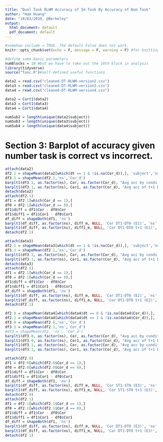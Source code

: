 ```yaml
---
title: "Dual Task RLWM Accuracy of Im Task By Accuracy of Num Task"
author: "Ham Huang"
date: "10/03/2019, @Berkeley"
output:
  html_document: default
  pdf_document: default
---
```


```r
#somehow include = TRUE. The default False does not work.
knitr::opts_chunk$set(echo = F, message = F, warning = F) #for knitting the script. echo = F to not show code, warning = FALSE to show no warnings
```
```r
#define some basic parameters
numBlocks = 10 #but we have to take out the 10th block in analysis
library(tidyverse)
source("func.R")#self-defined useful functions
```
```r
data2 = read.csv("cleaned-DT-RLWM-version2.csv")
data3 = read.csv("cleaned-DT-RLWM-version3.csv")
data4 = read.csv("cleaned-DT-RLWM-version4.csv")

data2 = Cort1(data2)
data3 = Cort1(data3)
data4 = Cort1(data4)

numSub2 = length(unique(data2$subject))
numSub3 = length(unique(data3$subject))
numSub4 = length(unique(data4$subject))

```


# Section 3: Barplot of accuracy given number task is correct vs incorrect. 
```r
attach(data2)
df2.1 = shapeMean(data2[which(dt == 1 & !is.na(Cor_d)),], 'subject','ns','Cor_d')
df3.1 = shapeMean(df2.1,'ns','Cor_d')
barplt1(df3.1, as.factor(ns), Cor, as.factor(Cor_d), "Avg acc by conds in DT (E1)", "Set size condition", "Average accuracy") + geom_point(aes(x = as.factor(ns), y = Cor, color = subject, group = as.factor(Cor_d)), df2.1,position=position_dodge(width=0.75))+labs(x = "setsize", fill = "dt correct?")
barplt1(df3.1, as.factor(ns), Cor1, as.factor(Cor_d), "Avg acc of t+1 by conds in DT (E1)", "Set size condition", "Average accuracy") + geom_point(aes(x = as.factor(ns), y = Cor1, color = subject, group = as.factor(Cor_d)), df2.1,position=position_dodge(width=0.75))+labs(x = "setsize", fill = "dt correct?")
detach(data2)
attach(df2.1)
df1 = df2.1[which(Cor_d == 1),]
df0 = df2.1[which(Cor_d == 0),]
df1$diff = df1$Cor - df0$Cor
df1$diff1 = df1$Cor1 - df0$Cor1
df_diff = shapeBoth(df1, 'ns')
barplt1(df_diff, as.factor(ns), diff_m, NULL, 'Cor DT1-DT0 (E1)', 'ns', 'avg diff')+ geom_errorbar(aes(ymin=diff_m-diff_se, ymax=diff_m+diff_se), width=.2, position=position_dodge(.9))+ylim(-0.25,0.3)
barplt1(df_diff, as.factor(ns), diff1_m, NULL, 'Cor DT1-DT0 t+1 (E1)', 'ns', 'avg diff')+ geom_errorbar(aes(ymin=diff1_m-diff1_se, ymax=diff1_m+diff1_se), width=.2, position=position_dodge(.9))+ylim(-0.25,0.3)
detach(df2.1)
```
```r
attach(data3)
df2.1 = shapeMean(data3[which(dt == 1 & !is.na(Cor_d)),], 'subject','ns','Cor_d')
df3.1 = shapeMean(df2.1,'ns','Cor_d')
barplt1(df3.1, as.factor(ns), Cor, as.factor(Cor_d), "Avg acc by conds in DT (E2)", "Set size condition", "Average accuracy") + geom_point(aes(x = as.factor(ns), y = Cor, color = subject, group = as.factor(Cor_d)), df2.1,position=position_dodge(width=0.75))+labs(x = "setsize", fill = "dt correct?")
barplt1(df3.1, as.factor(ns), Cor1, as.factor(Cor_d), "Avg acc of t+1 by conds in DT (E2)", "Set size condition", "Average accuracy") + geom_point(aes(x = as.factor(ns), y = Cor1, color = subject, group = as.factor(Cor_d)), df2.1,position=position_dodge(width=0.75))+labs(x = "setsize", fill = "dt correct?")
detach(data3)
attach(df2.1)
df1 = df2.1[which(Cor_d == 1),]
df0 = df2.1[which(Cor_d == 0),]
df1$diff = df1$Cor - df0$Cor
df1$diff1 = df1$Cor1 - df0$Cor1
df_diff = shapeBoth(df1, 'ns')
barplt1(df_diff, as.factor(ns), diff_m, NULL, 'Cor DT1-DT0 (E2)', 'ns', 'avg diff')+ geom_errorbar(aes(ymin=diff_m-diff_se, ymax=diff_m+diff_se), width=.2, position=position_dodge(.9))+ylim(-0.25,0.3)
barplt1(df_diff, as.factor(ns), diff1_m, NULL, 'Cor DT1-DT0 t+1 (E2)', 'ns', 'avg diff')+ geom_errorbar(aes(ymin=diff1_m-diff1_se, ymax=diff1_m+diff1_se), width=.2, position=position_dodge(.9))+ylim(-0.25,0.3)
detach(df2.1)
```
```r
df2.0 = shapeMean(data4[which(data4$dt == 0 & !is.na(data4$Cor_d)),], 'subject','ns','Cor_d')
df2.1 = shapeMean(data4[which(data4$dt == 1 & !is.na(data4$Cor_d)),], 'subject','ns','Cor_d')
df3.0 = shapeMean(df2.0,'ns','Cor_d')
df3.1 = shapeMean(df2.1,'ns','Cor_d')
#df3 = shapeMean(df2, 'ns', 'Cor_d')
barplt1(df3.0, as.factor(ns), Cor, as.factor(Cor_d), "Avg acc by conditions in ST (E3)", "Set size condition", "Average accuracy") + geom_point(aes(x = as.factor(ns), y = Cor, color = subject, group = as.factor(Cor_d)), df2.0,position=position_dodge(width=0.75))+labs(x = "setsize", fill = "dt correct?")
barplt1(df3.0, as.factor(ns), Cor1, as.factor(Cor_d), "Avg acc of t+1 by conds in ST (E3)", "Set size condition", "Average accuracy") + geom_point(aes(x = as.factor(ns), y = Cor1, color = subject, group = as.factor(Cor_d)), df2.1,position=position_dodge(width=0.75))+labs(x = "setsize", fill = "dt correct?")
barplt1(df3.1, as.factor(ns), Cor, as.factor(Cor_d), "Avg acc by conditions in DT (E3)", "Set size condition", "Average accuracy") + geom_point(aes(x = as.factor(ns), y = Cor, color = subject, group = as.factor(Cor_d)), df2.1,position=position_dodge(width=0.75))+labs(x = "setsize", fill = "dt correct?")
barplt1(df3.1, as.factor(ns), Cor1, as.factor(Cor_d), "Avg acc of t+1 by conds in DT (E3)", "Set size condition", "Average accuracy") + geom_point(aes(x = as.factor(ns), y = Cor1, color = subject, group = as.factor(Cor_d)), df2.1,position=position_dodge(width=0.75))+labs(x = "setsize", fill = "dt correct?")

attach(df2.0)
df1 = df2.0[which(df2.0$Cor_d == 1),]
df0 = df2.0[which(df2.0$Cor_d == 0),]
df1$diff = df1$Cor - df0$Cor
df1$diff1 = df1$Cor1 - df0$Cor1
df_diff = shapeBoth(df1, 'ns')
barplt1(df_diff, as.factor(ns), diff_m, NULL, 'Cor ST1-ST0 (E3)', 'ns', 'avg diff')+ geom_errorbar(aes(ymin=diff_m-diff_se, ymax=diff_m+diff_se), width=.2, position=position_dodge(.9))+ylim(-0.25,0.3)
barplt1(df_diff, as.factor(ns), diff1_m, NULL, 'Cor ST1-ST0 t+1 (E3)', 'ns', 'avg diff')+ geom_errorbar(aes(ymin=diff1_m-diff1_se, ymax=diff1_m+diff1_se), width=.2, position=position_dodge(.9))+ylim(-0.25,0.3)
detach(df2.0)
attach(df2.1)
df1 = df2.1[which(df2.1$Cor_d == 1),]
df0 = df2.1[which(df2.1$Cor_d == 0),]
df1$diff = df1$Cor - df0$Cor
df1$diff1 = df1$Cor1 - df0$Cor1
df_diff = shapeBoth(df1, 'ns')
barplt1(df_diff, as.factor(ns), diff_m, NULL, 'Cor DT1-DT0 (E3)', 'ns', 'avg diff')+ geom_errorbar(aes(ymin=diff_m-diff_se, ymax=diff_m+diff_se), width=.2, position=position_dodge(.9))+ylim(-0.25,0.3)
barplt1(df_diff, as.factor(ns), diff1_m, NULL, 'Cor DT1-DT0 t+1 (E3)', 'ns', 'avg diff')+ geom_errorbar(aes(ymin=diff1_m-diff1_se, ymax=diff1_m+diff1_se), width=.2, position=position_dodge(.9))+ylim(-0.25,0.3)
detach(df2.1)
```

